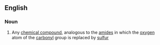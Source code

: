 ==English==

===Noun===
{{wikipedia}}
{{en-noun}}

#{{organic chemistry}} Any [[chemical compound]], analogous to the [[amide]]s in which the [[oxygen]] atom of the [[carbonyl]] group is replaced by [[sulfur]]
